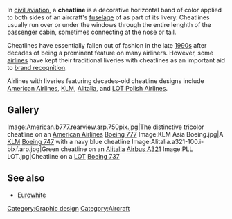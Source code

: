 In [[civil aviation]], a '''cheatline''' is a decorative horizontal band of color applied to both sides of an aircraft's [[fuselage]] of  as part of its livery. Cheatlines usually run over or under the windows through the entire lenghth of the passenger cabin, sometimes connecting at the nose or tail.

Cheatlines have essentially fallen out of fashion in the late [[1990s]] after decades of being a prominent feature on many airliners. However, some [[airline|airlines]] have kept their traditional liveries with cheatlines as an important aid to [[brand recognition]].

Airlines with liveries featuring decades-old cheatline designs include [[American Airlines]], [[KLM]], [[Alitalia]], and [[LOT Polish Airlines]].

== Gallery ==

<gallery>
Image:American.b777.rearview.arp.750pix.jpg|The distinctive tricolor cheatline on an [[American Airlines]] [[Boeing 777]]
Image:KLM Asia Boeing.jpg|A [[KLM]] [[Boeing 747]] with a navy blue cheatline
Image:Alitalia.a321-100.i-bixf.arp.jpg|Green cheatline on an [[Alitalia]] [[Airbus A321]]
Image:PLL LOT.jpg|Cheatline on a [[LOT Polish Airlines|LOT]] [[Boeing 737]]
</gallery>

== See also ==
*[[Eurowhite]]

[[Category:Graphic design]]
[[Category:Aircraft]]